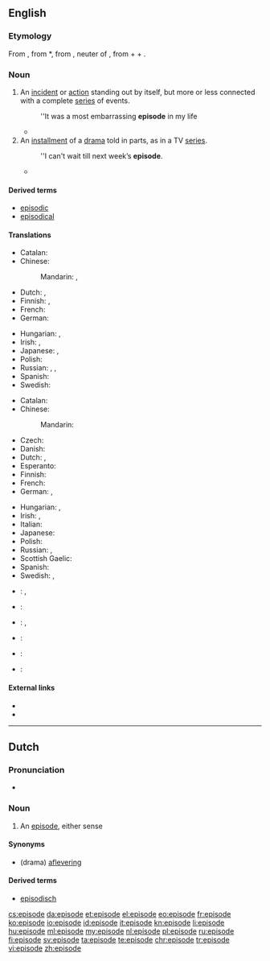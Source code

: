 {{also|Episode|épisode}}
==English==
{{wikipedia}}

===Etymology===
From {{etyl|fr|en}} {{term|épisode|lang=fr}}, from {{etyl|NL.|en}} *{{term||episodium}}, from {{etyl|grc|en}} {{term|ἐπεισόδιον||a parenthetic addition, episode|tr=epeisodion|lang=grc}}, neuter of {{term|ἐπεισόδιος||following upon the entrance, coming in besides, adventitious|tr=epeisodios|lang=grc}}, from {{term|ἐπί||on|tr=epi|lang=grc}} + {{term|εἰς||into|tr=eis|lang=grc}} + {{term|ὀδός||way|tr=odos|lang=grc}}.

===Noun===
{{en-noun}}

# An [[incident]] or [[action]] standing out by itself, but more or less connected with a complete [[series]] of events.
#: ''It was a most embarrassing '''episode''' in my life
#*{{quote-book|year=1935|author=[[w:John Palmer (author)|Francis Beeding]]
|title=The Norwich Victims
|chapter=10/6|url=http://openlibrary.org/works/OL245514W
|passage=The Attorney-General, however, had used this '''episode''', which Martin in retrospect had felt to be a blot on the scutcheon, merely to emphasise the intelligence and resource of the prisoner.}}
# An [[installment]] of a [[drama]] told in parts, as in a TV [[series]].
#: ''I can't wait till next week’s '''episode'''.
#* {{quote-news
|year=2012
|date=May 20
|author=Nathan Rabin
|title=TV: Review: THE SIMPSONS (CLASSIC): “Marge Gets A Job” (season 4, episode 7; originally aired 11/05/1992)
|work=The Onion AV Club
|url=http://www.avclub.com/articles/marge-gets-a-job,73723/
|page=
|passage=We all know how genius “Kamp Krusty,” “A Streetcar Named Marge,” “Homer The Heretic,” “Itchy & Scratchy: The Movie” and “Mr. Plow” are, but even the relatively unheralded '''episodes''' offer wall-to-wall laughs and some of the smartest, darkest, and weirdest gags ever Trojan-horsed into a network cartoon with a massive family audience.}}

====Derived terms====
* [[episodic]]
* [[episodical]]

====Translations====
{{trans-top|incident or action connected with a series of events}}
* Catalan: {{t-|ca|episodi|m}}
* Chinese:
*: Mandarin: {{t+|cmn|事件|tr=shìjiàn|sc=Hani}}, {{t+|cmn|插曲|tr=chāqǔ|sc=Hani}}
* Dutch: {{t+|nl|gebeuren|n}}, {{t+|nl|episode}}
* Finnish: {{t+|fi|tapaus}}, {{t+|fi|episodi}}
* French: {{t+|fr|épisode|m}}
* German: {{t+|de|Episode|f}}
{{trans-mid}}
* Hungarian: {{t+|hu|esemény}}, {{t+|hu|epizód}}
* Irish: {{t+|ga|eachtra|f}}, {{t-|ga|teagmhas|m}}
* Japanese: {{t-|ja|出来事|tr=できごと, dekigoto|sc=Jpan}}, {{t-|ja|挿話|tr=そうわ, sōwa|sc=Jpan}}
* Polish: {{t+|pl|epizod|m}}
* Russian: {{t-|ru|эпизо́д|m|sc=Cyrl}}, {{t-|ru|слу́чай|m|sc=Cyrl}}, {{t-|ru|собы́тие|n|sc=Cyrl}}
* Spanish: {{t+|es|episodio|m}}
* Swedish: {{t-|sv|episod|c}}
{{trans-bottom}}

{{trans-top|installment of a drama told in parts}}
* Catalan: {{t-|ca|episodi|m}}
* Chinese:
*: Mandarin: {{t+|cmn|集|tr=jí|sc=Hani}}
* Czech: {{t-|cs|epizoda|f}}
* Danish: {{t+|da|afsnit}}
* Dutch: {{t+|nl|episode|f}}, {{t+|nl|aflevering|f}}
* Esperanto: {{t-|eo|epizodo}}
* Finnish: {{t+|fi|jakso}}
* French: {{t+|fr|épisode|m}}
* German: {{t+|de|Episode|f}}, {{t+|de|Folge|f}}
{{trans-mid}}
* Hungarian: {{t+|hu|rész}}, {{t+|hu|epizód}}
* Irish: {{t-|ga|eagrán|m}}, {{t-|ga|eipeasóid|f}}
* Italian: {{t+|it|episodio|m}}
* Japanese: {{t-|ja|エピソード|tr=episōdo|sc=Jpan}}
* Polish: {{t+|pl|odcinek|m}}
* Russian: {{t-|ru|эпизо́д|m|sc=Cyrl}}, {{t-|ru|се́рия|f|sc=Cyrl}}
* Scottish Gaelic: {{t-|gd|eadar-sgeul|m}}
* Spanish: {{t+|es|episodio|m}}
* Swedish: {{t-|sv|episod|c}}, {{t+|sv|avsnitt|n}}
{{trans-bottom}}

{{checktrans-top}}
* {{ttbc|bg}}: {{t|bg|случка|f|tr=1|sc=Cyrl}}, {{t|bg|епизод|m|sc=Cyrl}}
* {{ttbc|es}}: {{t|es|episodio}}
{{trans-mid}}
* {{ttbc|is}}: {{qualifier|1}} {{t|is|atvik}}, {{qualifier|2}} {{t|is|þáttur}}
* {{ttbc|ia}}: {{t|ia|episodio}}
* {{ttbc|pt}}: {{t|pt|episódio}}
* {{ttbc|vo}}: {{t|vo|näijenot}}
{{trans-bottom}}

====External links====
* {{R:Webster 1913}}
* {{R:Century 1911}}

----

==Dutch==

===Pronunciation===
* {{audio|Nl-episode.ogg|Audio}}

===Noun===
{{nl-noun|f|episoden|pl2=episodes|episodetje}}

# An [[#English|episode]], either sense

====Synonyms====
* (drama) [[aflevering]]

====Derived terms====
* [[episodisch]]

[[cs:episode]]
[[da:episode]]
[[et:episode]]
[[el:episode]]
[[eo:episode]]
[[fr:episode]]
[[ko:episode]]
[[io:episode]]
[[id:episode]]
[[it:episode]]
[[kn:episode]]
[[li:episode]]
[[hu:episode]]
[[ml:episode]]
[[my:episode]]
[[nl:episode]]
[[pl:episode]]
[[ru:episode]]
[[fi:episode]]
[[sv:episode]]
[[ta:episode]]
[[te:episode]]
[[chr:episode]]
[[tr:episode]]
[[vi:episode]]
[[zh:episode]]
